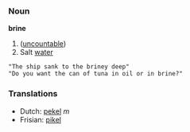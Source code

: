 ===Noun===
'''brine''' 
#([[uncountable]])
# Salt [[water]]
 "The ship sank to the briney deep"
 "Do you want the can of tuna in oil or in brine?"

===Translations===
*Dutch: [[pekel]] ''m''
*Frisian: [[pikel]]
